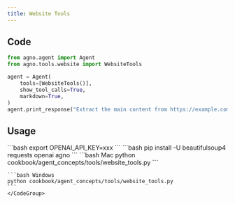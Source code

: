 ```yaml
---
title: Website Tools
---
```


## Code

```python cookbook/agent_concepts/tools/website_tools.py
from agno.agent import Agent
from agno.tools.website import WebsiteTools

agent = Agent(
    tools=[WebsiteTools()],
    show_tool_calls=True,
    markdown=True,
)
agent.print_response("Extract the main content from https://example.com")
```

## Usage

<Steps>
  <Snippet file="create-venv-step.mdx" />

  <Step title="Set your API key">
    ```bash
    export OPENAI_API_KEY=xxx
    ```
  </Step>

  <Step title="Install libraries">
    ```bash
    pip install -U beautifulsoup4 requests openai agno
    ```
  </Step>

  <Step title="Run Agent">
    <CodeGroup>
    ```bash Mac
    python cookbook/agent_concepts/tools/website_tools.py
    ```

    ```bash Windows
    python cookbook/agent_concepts/tools/website_tools.py
    ```
    </CodeGroup>
  </Step>
</Steps>